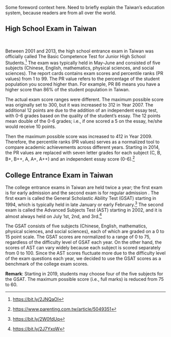 Some foreword context here. Need to briefly explain the Taiwan's education system, because readers are from all over the world.  

\textcolor{red}{Brief comparison with the US college admission system}

## High School Exam in Taiwan

\textcolor{red}{What aggregated data does the Taiwan government publish?}  
\textcolor{red}{When were two opportunities given each year? When did it become only one test?}  

Between 2001 and 2013, the high school entrance exam in Taiwan was officially called The Basic Competence Test for Junior High School Students.^[<https://bit.ly/2JNQaOI>] The exam was typically held in May-June and consisted of five subjects (Chinese, English, mathematics, physical sciences, and social sciences). The report cards contains exam scores and percentile ranks (PR values) from 1 to 99. The PR value refers to the percentage of the student population you scored higher than. For example, PR 86 means you have a higher score than 86% of the student population in Taiwan.  

The actual exam score ranges were different. The maximum possible score was originally set to 300, but it was increased to 312 in Year 2007. The additional 12 points are due to the addition of an independent essay test, with 0-6 grades based on the quality of the student's essay. The 12 points mean double of the 0-6 grades; i.e., if one scored a 5 on the essay, he/she would receive 10 points.  

\textcolor{red}{Describe the changes from 312 to 412. Each subject is augumented from 60 to 80 points. Cite the news article that resulted in such change, because it made headlines at that time.}  

Then the maximum possible score was increased to 412 in Year 2009. Therefore, the percentile ranks (PR values) serves as a normalized tool to compare academic achievements across different years. Starting in 2014, the PR values are replaced with seven letter grades for each subject (C, B, B+, B++, A, A+, A++) and an independent essay score (0-6).^[<https://www.parenting.com.tw/article/5049351>]    

\textcolor{red}{How are the new letter grades used for high school admission decisions? Each region in Taiwan has their own rules; cite a few examples including Taipei's policy.}  

## College Entrance Exam in Taiwan

\textcolor{red}{Describe the early admission and the regular admission rules separately.}  

\textcolor{red}{What aggregated data does the Taiwan government publish?}  

The college entrance exams in Taiwan are held twice a year; the first exam is for early admission and the second exam is for regular admission \cite{chou2015higher}. The first exam is called the General Scholastic Ability Test (GSAT) starting in 1994, which is typically held in late January or early February.^[<https://bit.ly/2W0fdUq>] The second exam is called the Advanced Subjects Test (AST) starting in 2002, and it is almost always held on July 1st, 2nd, and 3rd.^[<https://bit.ly/2J7YxoW>]   

\textcolor{red}{How is the 0 to 15 point scale calculated?}    

The GSAT consists of five subjects (Chinese, English, mathematics, physical sciences, and social sciences), each of which are graded on a 0 to 15 point scale. The GSAT scores are normalized to a range of 0 to 75, regardless of the difficulty level of GSAT each year. On the other hand, the scores of AST can vary widely because each subject is scored separately from 0 to 100. Since the AST scores fluctuate more due to the difficulty level of the exam questions each year, we decided to use the GSAT scores as a benchmark of the college exam scores.  

**Remark**: Starting in 2019, students may choose four of the five subjects for the GSAT. The maximum possible score (i.e., full marks) is reduced from 75 to 60.